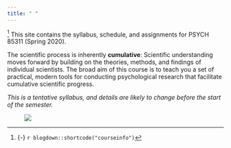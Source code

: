 ```yaml
---
title: " "
---
```

^[{-} `r blogdown::shortcode("courseinfo")`] This site contains</span> the syllabus, schedule, and assignments for PSYCH 85311 (Spring 2020). 

The scientific process is inherently __cumulative__: Scientific understanding moves forward by building on the theories, methods, and findings of individual scientists. The broad aim of this course is to teach you a set of practical, modern tools for conducting psychological research that facilitate  cumulative scientific progress. 

_This is a tentative syllabus, and details are likely to change before the start of the semester._ 

<figure>
[![](/images/human_pyramid.jpg)](/images/misc/human_pyramid.jpg)
</figure>

